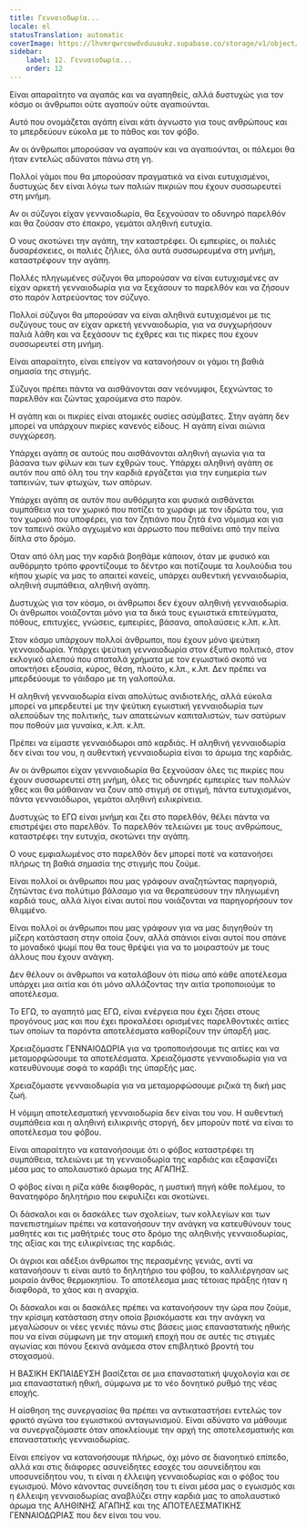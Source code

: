 ```yaml
---
title: Γενναιοδωρία...
locale: el
statusTranslation: automatic
coverImage: https://lhvmrqwrcowdvduuaukz.supabase.co/storage/v1/object/public/strapi-uploads/small_cover-educacion-fundamental.webp-2d51a7828a2b1309555be27f7e2a61a0.webp
sidebar:
    label: 12. Γενναιοδωρία...
    order: 12
---
```

Είναι απαραίτητο να αγαπάς και να αγαπηθείς, αλλά δυστυχώς για τον κόσμο οι άνθρωποι ούτε αγαπούν ούτε αγαπιούνται.

Αυτό που ονομάζεται αγάπη είναι κάτι άγνωστο για τους ανθρώπους και το μπερδεύουν εύκολα με το πάθος και τον φόβο.

Αν οι άνθρωποι μπορούσαν να αγαπούν και να αγαπιούνται, οι πόλεμοι θα ήταν εντελώς αδύνατοι πάνω στη γη.

Πολλοί γάμοι που θα μπορούσαν πραγματικά να είναι ευτυχισμένοι, δυστυχώς δεν είναι λόγω των παλιών πικριών που έχουν συσσωρευτεί στη μνήμη.

Αν οι σύζυγοι είχαν γενναιοδωρία, θα ξεχνούσαν το οδυνηρό παρελθόν και θα ζούσαν στο έπακρο, γεμάτοι αληθινή ευτυχία.

Ο νους σκοτώνει την αγάπη, την καταστρέφει. Οι εμπειρίες, οι παλιές δυσαρέσκειες, οι παλιές ζήλιες, όλα αυτά συσσωρευμένα στη μνήμη, καταστρέφουν την αγάπη.

Πολλές πληγωμένες σύζυγοι θα μπορούσαν να είναι ευτυχισμένες αν είχαν αρκετή γενναιοδωρία για να ξεχάσουν το παρελθόν και να ζήσουν στο παρόν λατρεύοντας τον σύζυγο.

Πολλοί σύζυγοι θα μπορούσαν να είναι αληθινά ευτυχισμένοι με τις συζύγους τους αν είχαν αρκετή γενναιοδωρία, για να συγχωρήσουν παλιά λάθη και να ξεχάσουν τις έχθρες και τις πίκρες που έχουν συσσωρευτεί στη μνήμη.

Είναι απαραίτητο, είναι επείγον να κατανοήσουν οι γάμοι τη βαθιά σημασία της στιγμής.

Σύζυγοι πρέπει πάντα να αισθάνονται σαν νεόνυμφοι, ξεχνώντας το παρελθόν και ζώντας χαρούμενα στο παρόν.

Η αγάπη και οι πικρίες είναι ατομικές ουσίες ασύμβατες. Στην αγάπη δεν μπορεί να υπάρχουν πικρίες κανενός είδους. Η αγάπη είναι αιώνια συγχώρεση.

Υπάρχει αγάπη σε αυτούς που αισθάνονται αληθινή αγωνία για τα βάσανα των φίλων και των εχθρών τους. Υπάρχει αληθινή αγάπη σε αυτόν που από όλη του την καρδιά εργάζεται για την ευημερία των ταπεινών, των φτωχών, των απόρων.

Υπάρχει αγάπη σε αυτόν που αυθόρμητα και φυσικά αισθάνεται συμπάθεια για τον χωρικό που ποτίζει το χωράφι με τον ιδρώτα του, για τον χωρικό που υποφέρει, για τον ζητιάνο που ζητά ένα νόμισμα και για τον ταπεινό σκύλο αγχωμένο και άρρωστο που πεθαίνει από την πείνα δίπλα στο δρόμο.

Όταν από όλη μας την καρδιά βοηθάμε κάποιον, όταν με φυσικό και αυθόρμητο τρόπο φροντίζουμε το δέντρο και ποτίζουμε τα λουλούδια του κήπου χωρίς να μας το απαιτεί κανείς, υπάρχει αυθεντική γενναιοδωρία, αληθινή συμπάθεια, αληθινή αγάπη.

Δυστυχώς για τον κόσμο, οι άνθρωποι δεν έχουν αληθινή γενναιοδωρία. Οι άνθρωποι νοιάζονται μόνο για τα δικά τους εγωιστικά επιτεύγματα, πόθους, επιτυχίες, γνώσεις, εμπειρίες, βάσανα, απολαύσεις κ.λπ. κ.λπ.

Στον κόσμο υπάρχουν πολλοί άνθρωποι, που έχουν μόνο ψεύτικη γενναιοδωρία. Υπάρχει ψεύτικη γενναιοδωρία στον έξυπνο πολιτικό, στον εκλογικό αλεπού που σπαταλά χρήματα με τον εγωιστικό σκοπό να αποκτήσει εξουσία, κύρος, θέση, πλούτο, κ.λπ., κ.λπ. Δεν πρέπει να μπερδεύουμε το γάιδαρο με τη γαλοπούλα.

Η αληθινή γενναιοδωρία είναι απολύτως ανιδιοτελής, αλλά εύκολα μπορεί να μπερδευτεί με την ψεύτικη εγωιστική γενναιοδωρία των αλεπούδων της πολιτικής, των απατεώνων καπιταλιστών, των σατύρων που ποθούν μια γυναίκα, κ.λπ. κ.λπ.

Πρέπει να είμαστε γενναιόδωροι από καρδιάς. Η αληθινή γενναιοδωρία δεν είναι του νου, η αυθεντική γενναιοδωρία είναι το άρωμα της καρδιάς.

Αν οι άνθρωποι είχαν γενναιοδωρία θα ξεχνούσαν όλες τις πικρίες που έχουν συσσωρευτεί στη μνήμη, όλες τις οδυνηρές εμπειρίες των πολλών χθες και θα μάθαιναν να ζουν από στιγμή σε στιγμή, πάντα ευτυχισμένοι, πάντα γενναιόδωροι, γεμάτοι αληθινή ειλικρίνεια.

Δυστυχώς το ΕΓΩ είναι μνήμη και ζει στο παρελθόν, θέλει πάντα να επιστρέψει στο παρελθόν. Το παρελθόν τελειώνει με τους ανθρώπους, καταστρέφει την ευτυχία, σκοτώνει την αγάπη.

Ο νους εμφιαλωμένος στο παρελθόν δεν μπορεί ποτέ να κατανοήσει πλήρως τη βαθιά σημασία της στιγμής που ζούμε.

Είναι πολλοί οι άνθρωποι που μας γράφουν αναζητώντας παρηγοριά, ζητώντας ένα πολύτιμο βάλσαμο για να θεραπεύσουν την πληγωμένη καρδιά τους, αλλά λίγοι είναι αυτοί που νοιάζονται να παρηγορήσουν τον θλιμμένο.

Είναι πολλοί οι άνθρωποι που μας γράφουν για να μας διηγηθούν τη μίζερη κατάσταση στην οποία ζουν, αλλά σπάνιοι είναι αυτοί που σπάνε το μοναδικό ψωμί που θα τους θρέψει για να το μοιραστούν με τους άλλους που έχουν ανάγκη.

Δεν θέλουν οι άνθρωποι να καταλάβουν ότι πίσω από κάθε αποτέλεσμα υπάρχει μια αιτία και ότι μόνο αλλάζοντας την αιτία τροποποιούμε το αποτέλεσμα.

Το ΕΓΩ, το αγαπητό μας ΕΓΩ, είναι ενέργεια που έχει ζήσει στους προγόνους μας και που έχει προκαλέσει ορισμένες παρελθοντικές αιτίες των οποίων τα παρόντα αποτελέσματα καθορίζουν την ύπαρξή μας.

Χρειαζόμαστε ΓΕΝΝΑΙΟΔΩΡΙΑ για να τροποποιήσουμε τις αιτίες και να μεταμορφώσουμε τα αποτελέσματα. Χρειαζόμαστε γενναιοδωρία για να κατευθύνουμε σοφά το καράβι της ύπαρξής μας.

Χρειαζόμαστε γενναιοδωρία για να μεταμορφώσουμε ριζικά τη δική μας ζωή.

Η νόμιμη αποτελεσματική γενναιοδωρία δεν είναι του νου. Η αυθεντική συμπάθεια και η αληθινή ειλικρινής στοργή, δεν μπορούν ποτέ να είναι το αποτέλεσμα του φόβου.

Είναι απαραίτητο να κατανοήσουμε ότι ο φόβος καταστρέφει τη συμπάθεια, τελειώνει με τη γενναιοδωρία της καρδιάς και εξαφανίζει μέσα μας το απολαυστικό άρωμα της ΑΓΑΠΗΣ.

Ο φόβος είναι η ρίζα κάθε διαφθοράς, η μυστική πηγή κάθε πολέμου, το θανατηφόρο δηλητήριο που εκφυλίζει και σκοτώνει.

Οι δάσκαλοι και οι δασκάλες των σχολείων, των κολλεγίων και των πανεπιστημίων πρέπει να κατανοήσουν την ανάγκη να κατευθύνουν τους μαθητές και τις μαθήτριές τους στο δρόμο της αληθινής γενναιοδωρίας, της αξίας και της ειλικρίνειας της καρδιάς.

Οι άγριοι και αδέξιοι άνθρωποι της περασμένης γενιάς, αντί να κατανοήσουν τι είναι αυτό το δηλητήριο του φόβου, το καλλιέργησαν ως μοιραίο άνθος θερμοκηπίου. Το αποτέλεσμα μιας τέτοιας πράξης ήταν η διαφθορά, το χάος και η αναρχία.

Οι δάσκαλοι και οι δασκάλες πρέπει να κατανοήσουν την ώρα που ζούμε, την κρίσιμη κατάσταση στην οποία βρισκόμαστε και την ανάγκη να μεγαλώσουν οι νέες γενιές πάνω στις βάσεις μιας επαναστατικής ηθικής που να είναι σύμφωνη με την ατομική εποχή που σε αυτές τις στιγμές αγωνίας και πόνου ξεκινά ανάμεσα στον επιβλητικό βροντή του στοχασμού.

Η ΒΑΣΙΚΗ ΕΚΠΑΙΔΕΥΣΗ βασίζεται σε μια επαναστατική ψυχολογία και σε μια επαναστατική ηθική, σύμφωνα με το νέο δονητικό ρυθμό της νέας εποχής.

Η αίσθηση της συνεργασίας θα πρέπει να αντικαταστήσει εντελώς τον φρικτό αγώνα του εγωιστικού ανταγωνισμού. Είναι αδύνατο να μάθουμε να συνεργαζόμαστε όταν αποκλείουμε την αρχή της αποτελεσματικής και επαναστατικής γενναιοδωρίας.

Είναι επείγον να κατανοήσουμε πλήρως, όχι μόνο σε διανοητικό επίπεδο, αλλά και στις διάφορες ασυνείδητες εσοχές του ασυνείδητου και υποσυνείδητου νου, τι είναι η έλλειψη γενναιοδωρίας και ο φόβος του εγωισμού. Μόνο κάνοντας συνείδηση του τι είναι μέσα μας ο εγωισμός και η έλλειψη γενναιοδωρίας αναβλύζει στην καρδιά μας το απολαυστικό άρωμα της ΑΛΗΘΙΝΗΣ ΑΓΑΠΗΣ και της ΑΠΟΤΕΛΕΣΜΑΤΙΚΗΣ ΓΕΝΝΑΙΟΔΩΡΙΑΣ που δεν είναι του νου.

